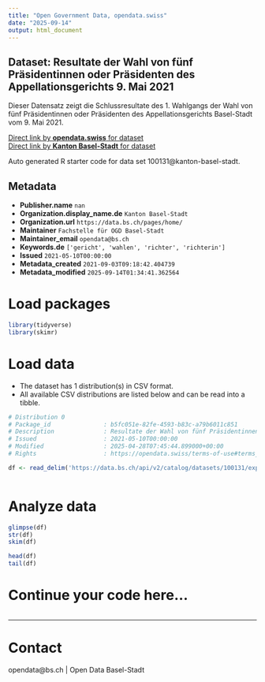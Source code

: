 ```yaml
---
title: "Open Government Data, opendata.swiss"
date: "2025-09-14"
output: html_document
---
```


## Dataset: Resultate der Wahl von fünf Präsidentinnen oder Präsidenten des Appellationsgerichts 9. Mai 2021

Dieser Datensatz zeigt die Schlussresultate des 1. Wahlgangs der Wahl von fünf Präsidentinnen oder Präsidenten des Appellationsgerichts Basel-Stadt vom 9. Mai 2021. 

[Direct link by **opendata.swiss** for dataset](https://opendata.swiss/de/dataset/wahl-von-funf-prasidentinnen-oder-prasidenten-des-appellationsgerichts)<br>
[Direct link by **Kanton Basel-Stadt** for dataset](https://data.bs.ch/explore/dataset/100131/)

Auto generated R starter code for data set 100131@kanton-basel-stadt.

## Metadata

- **Publisher.name** `nan`
- **Organization.display_name.de** `Kanton Basel-Stadt`
- **Organization.url** `https://data.bs.ch/pages/home/`
- **Maintainer** `Fachstelle für OGD Basel-Stadt`
- **Maintainer_email** `opendata@bs.ch`
- **Keywords.de** `['gericht', 'wahlen', 'richter', 'richterin']`
- **Issued** `2021-05-10T00:00:00`
- **Metadata_created** `2021-09-03T09:18:42.404739`
- **Metadata_modified** `2025-09-14T01:34:41.362564`


# Load packages

```r

library(tidyverse)
library(skimr)

```

# Load data

-   The dataset has 1 distribution(s) in CSV format.
-   All available CSV distributions are listed below and can be read into a tibble.

```r

# Distribution 0
# Package_id               : b5fc051e-82fe-4593-b83c-a79b6011c851
# Description              : Resultate der Wahl von fünf Präsidentinnen oder Präsidenten des Appellationsgerichts 9. Mai 2021 (csv)
# Issued                   : 2021-05-10T00:00:00
# Modified                 : 2025-04-28T07:45:44.899000+00:00
# Rights                   : https://opendata.swiss/terms-of-use#terms_by

df <- read_delim('https://data.bs.ch/api/v2/catalog/datasets/100131/exports/csv?use_labels=true')



```

# Analyze data

```r

glimpse(df)
str(df)
skim(df)

head(df)
tail(df)

```

# Continue your code here...

```r

```

------------------------------------------------------------------------

# Contact

opendata@bs.ch | Open Data Basel-Stadt
